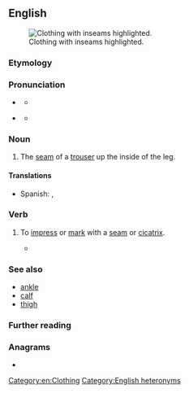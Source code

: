 ==English==
[[File:RV Schritt.png|thumb|Clothing with inseams highlighted.]]

===Etymology===
{{prefix|en|in|seam}}

===Pronunciation===
* {{q|noun}} {{IPA|en|/ˈɪnsiːm/}}
** {{audio|en|LL-Q1860 (eng)-Vealhurl-inseam1.wav|Audio (UK)}}
* {{q|verb}} {{IPA|en|/ɪnˈsiːm/}}
** {{audio|en|LL-Q1860 (eng)-Vealhurl-inseam2.wav|Audio (UK)}}

===Noun===
{{en-noun}}

# The [[seam]] of a [[trouser]] up the inside of the leg.

====Translations====
{{trans-top|The seam of a trouser}}
* Spanish: {{t+|es|entrepierna|f}}, {{t|es|entrecostura|f}}
{{trans-mid}}
{{trans-bottom}}

===Verb===
{{en-verb}}

# {{lb|en|transitive}} To [[impress]] or [[mark]] with a [[seam]] or [[cicatrix]].
#* {{RQ:Pope Odyssey|book=XIX|passage=Deep o'er his knee '''inseam'd''', remain'd the scar}}

===See also===
* [[ankle]]
* [[calf]]
* [[thigh]]

===Further reading===
{{wikipedia}}

===Anagrams===
* {{anagrams|en|a=aeimns|Amiens|Eisman|Emsian|amines|animes|animés|manies|mesian}}

[[Category:en:Clothing]]
[[Category:English heteronyms]]